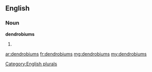 ==English==

===Noun===
'''dendrobiums'''

# {{plural of|dendrobium}}

[[Category:English plurals]]

[[ar:dendrobiums]]
[[fr:dendrobiums]]
[[mg:dendrobiums]]
[[my:dendrobiums]]
